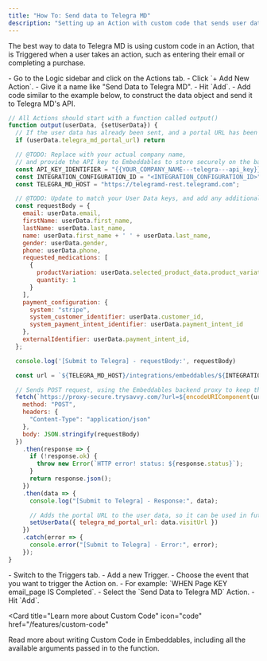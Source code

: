 ```yaml
---
title: "How To: Send data to Telegra MD"
description: "Setting up an Action with custom code that sends user data to Telegra MD's API"
---
```


The best way to data to Telegra MD is using custom code in an Action, that is Triggered when a user takes an action, such as entering their email or completing a purchase.

<Steps>
  <Step title="Create a custom code Action">
    - Go to the Logic sidebar and click on the Actions tab.
    - Click `+ Add New Action`.
    - Give it a name like "Send Data to Telegra MD".
    - Hit `Add`.
  </Step>
  <Step title="Write your custom code">
    - Add code similar to the example below, to construct the data object and send it to Telegra MD's API.

```js
// All Actions should start with a function called output()
function output(userData, {setUserData}) {
  // If the user data has already been sent, and a portal URL has been received, don't resend it
  if (userData.telegra_md_portal_url) return

  // @TODO: Replace with your actual company name,
  // and provide the API key to Embeddables to store securely on the backend
  const API_KEY_IDENTIFIER = "{{YOUR_COMPANY_NAME---telegra---api_key}}";
  const INTEGRATION_CONFIGURATION_ID = "<INTEGRATION_CONFIGURATION_ID>";
  const TELEGRA_MD_HOST = "https://telegramd-rest.telegramd.com";

  // @TODO: Update to match your User Data keys, and add any additional data you want to send
  const requestBody = {
    email: userData.email,
    firstName: userData.first_name,
    lastName: userData.last_name,
    name: userData.first_name + ' ' + userData.last_name,
    gender: userData.gender,
    phone: userData.phone,
    requested_medications: [
      {
        productVariation: userData.selected_product_data.product_variation,
        quantity: 1
      }
    ],
    payment_configuration: {
      system: "stripe",
      system_customer_identifier: userData.customer_id,
      system_payment_intent_identifier: userData.payment_intent_id
    },
    externalIdentifier: userData.payment_intent_id,
  };

  console.log('[Submit to Telegra] - requestBody:', requestBody)

  const url = `${TELEGRA_MD_HOST}/integrations/embeddables/${INTEGRATION_CONFIGURATION_ID}/visit/initiate?access_token=${API_KEY_IDENTIFIER}`;

  // Sends POST request, using the Embeddables backend proxy to keep the access token secure
  fetch(`https://proxy-secure.trysavvy.com/?url=${encodeURIComponent(url)}`, {
    method: "POST",
    headers: {
      "Content-Type": "application/json"
    },
    body: JSON.stringify(requestBody)
  })
    .then(response => {
      if (!response.ok) {
        throw new Error(`HTTP error! status: ${response.status}`);
      }
      return response.json();
    })
    .then(data => {
      console.log("[Submit to Telegra] - Response:", data);

      // Adds the portal URL to the user data, so it can be used in future Actions
      setUserData({ telegra_md_portal_url: data.visitUrl })
    })
    .catch(error => {
      console.error("[Submit to Telegra] - Error:", error);
    });
}
```

  </Step>
  <Step title="Add a Trigger for the relevant user event">
    - Switch to the Triggers tab.
    - Add a new Trigger.
    - Choose the event that you want to trigger the Action on.
      - For example: `WHEN Page KEY email_page IS Completed`.
    - Select the `Send Data to Telegra MD` Action.
    - Hit `Add`.
  </Step>

</Steps>

<Card
  title="Learn more about Custom Code"
  icon="code"
  href="/features/custom-code"
>
  Read more about writing Custom Code in Embeddables, including all the
  available arguments passed in to the function.
</Card>
